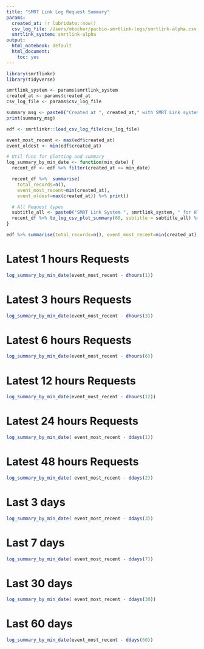 ```yaml
---
title: "SMRT Link Log Request Summary"
params:
  created_at: !r lubridate::now()
  csv_log_file: /Users/mkocher/pacbio-smrtlink-logs/smrtlink-alpha.csv
  smrtlink_system: smrtlink-alpha
output:
  html_notebook: default
  html_document:
    toc: yes
---
```



```r

library(smrtlinkr)
library(tidyverse)

smrtlink_system <- params$smrtlink_system
created_at <- params$created_at
csv_log_file <- params$csv_log_file

summary_msg <- paste0("Created at ", created_at," with SMRT Link system ", smrtlink_system)
print(summary_msg)

edf <- smrtlinkr::load_csv_log_file(csv_log_file)

event_most_recent <- max(edf$created_at)
event_oldest <- min(edf$created_at)

# Util func for plotting and summary
log_summary_by_min_date <- function(min_date) {
  recent_df <- edf %>% filter(created_at >= min_date)

  recent_df %>%  summarise(
    total_records=n(), 
    event_most_recent=min(created_at),
    event_oldest=max(created_at)) %>% print()

  # All Request types
  subtitle_all <- paste0("SMRT Link System ", smrtlink_system, " for HTTP requests")
  recent_df %>% to_log_csv_plot_summary(60, subtitle = subtitle_all) %>% print()
}

edf %>% summarise(total_records=n(), event_most_recent=min(created_at), event_oldest=max(created_at)) %>% print()

```

# Latest 1 hours Requests

```r
log_summary_by_min_date(event_most_recent - dhours(1))
```

# Latest 3 hours Requests

```r
log_summary_by_min_date(event_most_recent - dhours(3))
```

# Latest 6 hours Requests

```r
log_summary_by_min_date(event_most_recent - dhours(6))
```

# Latest 12 hours Requests

```r
log_summary_by_min_date(event_most_recent - dhours(12))
```

# Latest 24 hours Requests

```r
log_summary_by_min_date( event_most_recent - ddays(1))
```

# Latest 48 hours Requests

```r
log_summary_by_min_date( event_most_recent - ddays(2))
```


# Last 3 days
```r
log_summary_by_min_date( event_most_recent - ddays(3))
```

# Last 7 days
```r
log_summary_by_min_date( event_most_recent - ddays(7))
```

# Last 30 days
```r
log_summary_by_min_date( event_most_recent - ddays(30))
```

# Last 60 days
```r
log_summary_by_min_date(event_most_recent - ddays(60))
```
